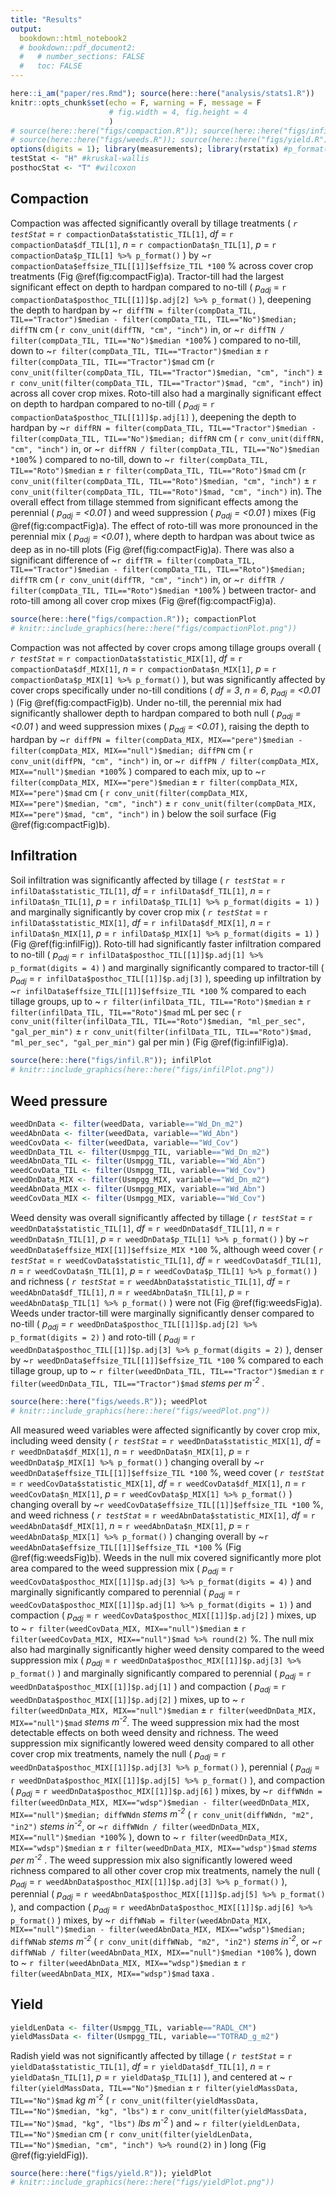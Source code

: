```yaml
---
title: "Results"
output: 
  bookdown::html_notebook2
  # bookdown::pdf_document2:
  #   # number_sections: FALSE
  #   toc: FALSE
---
```



```r
here::i_am("paper/res.Rmd"); source(here::here("analysis/stats1.R"))
knitr::opts_chunk$set(echo = F, warning = F, message = F
                      # fig.width = 4, fig.height = 4
                      )
# source(here::here("figs/compaction.R")); source(here::here("figs/infil.R"))
# source(here::here("figs/weeds.R")); source(here::here("figs/yield.R"))
options(digits = 1); library(measurements); library(rstatix) #p_format()
testStat <- "H" #kruskal-wallis
posthocStat <- "T" #wilcoxon
```


## Compaction


Compaction was affected significantly overall by tillage treatments (
*`r testStat`* = `r compactionData$statistic_TIL[1]`, 
*df* = `r compactionData$df_TIL[1]`, 
*n* = `r compactionData$n_TIL[1]`, 
*p* = `r compactionData$p_TIL[1] %>% p_format()`
) by 
~`r compactionData$effsize_TIL[[1]]$effsize_TIL *100` % 
across cover crop treatments (Fig \@ref(fig:compactFig)a).
Tractor-till had the largest significant effect on depth to hardpan compared to no-till (
*p~adj~* = `r compactionData$posthoc_TIL[[1]]$p.adj[2] %>% p_format()`
), 
deepening the depth to hardpan by 
~`r diffTN = filter(compData_TIL, TIL=="Tractor")$median - filter(compData_TIL, TIL=="No")$median; diffTN` cm (
`r conv_unit(diffTN, "cm", "inch")` in, 
or ~`r diffTN / filter(compData_TIL, TIL=="No")$median *100`%
) compared to no-till, 
down to 
~`r filter(compData_TIL, TIL=="Tractor")$median` ± 
`r filter(compData_TIL, TIL=="Tractor")$mad` cm 
(`r conv_unit(filter(compData_TIL, TIL=="Tractor")$median, "cm", "inch")` ± 
`r conv_unit(filter(compData_TIL, TIL=="Tractor")$mad, "cm", "inch")` in)
across all cover crop mixes.
Roto-till also had a marginally significant effect on depth to hardpan compared to no-till (
*p~adj~* = `r compactionData$posthoc_TIL[[1]]$p.adj[1]`
), 
deepening the depth to hardpan by 
~`r diffRN = filter(compData_TIL, TIL=="Tractor")$median - filter(compData_TIL, TIL=="No")$median; diffRN` cm (
`r conv_unit(diffRN, "cm", "inch")` in, 
or ~`r diffRN / filter(compData_TIL, TIL=="No")$median *100`%
) compared to no-till, down to 
~`r filter(compData_TIL, TIL=="Roto")$median` ± 
`r filter(compData_TIL, TIL=="Roto")$mad` cm
(`r conv_unit(filter(compData_TIL, TIL=="Roto")$median, "cm", "inch")` ± 
`r conv_unit(filter(compData_TIL, TIL=="Roto")$mad, "cm", "inch")` in).
The overall effect from tillage stemmed from significant effects among the perennial (
*p~adj~ = <0.01*
) and weed suppression (
*p~adj~ = <0.01*
) mixes (Fig \@ref(fig:compactFig)a).
The effect of roto-till was more pronounced in the perennial mix (
*p~adj~ = <0.01*
), where depth to hardpan was about twice as deep as in no-till plots (Fig \@ref(fig:compactFig)a).
There was also a significant difference of 
~`r diffTR = filter(compData_TIL, TIL=="Tractor")$median - filter(compData_TIL, TIL=="Roto")$median; diffTR` cm (
`r conv_unit(diffTR, "cm", "inch")` in, 
or ~`r diffTR / filter(compData_TIL, TIL=="Roto")$median *100`%
) between tractor- and roto-till among all cover crop mixes (Fig \@ref(fig:compactFig)a).
<!-- test-static-vals? -->

```r
source(here::here("figs/compaction.R")); compactionPlot
# knitr::include_graphics(here::here("figs/compactionPlot.png"))
```

Compaction was not affected by cover crops among tillage groups overall (
*`r testStat`* = `r compactionData$statistic_MIX[1]`,
*df* = `r compactionData$df_MIX[1]`, 
*n* = `r compactionData$n_MIX[1]`, 
*p* = `r compactionData$p_MIX[1] %>% p_format()`
), but was significantly affected by cover crops specifically under no-till conditions (
<!-- *Holm-corrected alpha = 0.01*,  -->
*df = 3*,
*n = 6*,
*p~adj~ = <0.01*
) (Fig \@ref(fig:compactFig)b).
Under no-till, the perennial mix had significantly shallower depth to hardpan compared to both null (
<!-- *Holm-corrected alpha = 0.01*, -->
*p~adj~ = <0.01*
) and weed suppression mixes (
<!-- *Holm-corrected alpha = 0.01*,  -->
*p~adj~ = <0.01*
),
raising the depth to hardpan by 
~`r diffPN = filter(compData_MIX, MIX=="pere")$median - filter(compData_MIX, MIX=="null")$median; diffPN` cm (
`r conv_unit(diffPN, "cm", "inch")` in, 
or ~`r diffPN / filter(compData_MIX, MIX=="null")$median *100`%
) compared to each mix,
up to 
~`r filter(compData_MIX, MIX=="pere")$median` ± 
`r filter(compData_MIX, MIX=="pere")$mad` cm 
(
`r conv_unit(filter(compData_MIX, MIX=="pere")$median, "cm", "inch")` ± 
`r conv_unit(filter(compData_MIX, MIX=="pere")$mad, "cm", "inch")` in
) below the soil surface
(Fig \@ref(fig:compactFig)b).


## Infiltration


Soil infiltration was significantly affected by tillage (
*`r testStat`* = `r infilData$statistic_TIL[1]`,
*df* = `r infilData$df_TIL[1]`, 
*n* = `r infilData$n_TIL[1]`, 
*p* = `r infilData$p_TIL[1] %>% p_format(digits = 1)`
) and marginally significantly by cover crop mix (
*`r testStat`* = `r infilData$statistic_MIX[1]`,
*df* = `r infilData$df_MIX[1]`, 
*n* = `r infilData$n_MIX[1]`, 
*p* = `r infilData$p_MIX[1] %>% p_format(digits = 1)`
) (Fig \@ref(fig:infilFig)).
Roto-till had significantly faster infiltration compared to no-till (
*p~adj~* = `r infilData$posthoc_TIL[[1]]$p.adj[1] %>% p_format(digits = 4)`
) and marginally significantly compared to tractor-till (
*p~adj~* = `r infilData$posthoc_TIL[[1]]$p.adj[3]`
), speeding up infiltration by 
~`r infilData$effsize_TIL[[1]]$effsize_TIL *100` % 
compared to each tillage groups, 
up to 
~ `r filter(infilData_TIL, TIL=="Roto")$median` ±
`r filter(infilData_TIL, TIL=="Roto")$mad` mL per sec
(
`r conv_unit(filter(infilData_TIL, TIL=="Roto")$median, "ml_per_sec", "gal_per_min")` ±
`r conv_unit(filter(infilData_TIL, TIL=="Roto")$mad, "ml_per_sec", "gal_per_min")` gal per min
)
(Fig \@ref(fig:infilFig)a).


```r
source(here::here("figs/infil.R")); infilPlot
# knitr::include_graphics(here::here("figs/infilPlot.png"))
```


## Weed pressure


```r
weedDnData <- filter(weedData, variable=="Wd_Dn_m2")
weedAbnData <- filter(weedData, variable=="Wd_Abn")
weedCovData <- filter(weedData, variable=="Wd_Cov")
weedDnData_TIL <- filter(Usmpgg_TIL, variable=="Wd_Dn_m2")
weedAbnData_TIL <- filter(Usmpgg_TIL, variable=="Wd_Abn")
weedCovData_TIL <- filter(Usmpgg_TIL, variable=="Wd_Cov")
weedDnData_MIX <- filter(Usmpgg_MIX, variable=="Wd_Dn_m2")
weedAbnData_MIX <- filter(Usmpgg_MIX, variable=="Wd_Abn")
weedCovData_MIX <- filter(Usmpgg_MIX, variable=="Wd_Cov")
```

Weed density was overall significantly affected by tillage (
*`r testStat`* = `r weedDnData$statistic_TIL[1]`, 
*df* = `r weedDnData$df_TIL[1]`, 
*n* = `r weedDnData$n_TIL[1]`, 
*p* = `r weedDnData$p_TIL[1] %>% p_format()`
) by 
~`r weedDnData$effsize_MIX[[1]]$effsize_MIX *100` %, 
although weed cover (
*`r testStat`* = `r weedCovData$statistic_TIL[1]`, 
*df* = `r weedCovData$df_TIL[1]`, 
*n* = `r weedCovData$n_TIL[1]`, 
*p* = `r weedCovData$p_TIL[1] %>% p_format()`
) and richness (
*`r testStat`* = `r weedAbnData$statistic_TIL[1]`, 
*df* = `r weedAbnData$df_TIL[1]`, 
*n* = `r weedAbnData$n_TIL[1]`, 
*p* = `r weedAbnData$p_TIL[1] %>% p_format()`
) were not 
(Fig \@ref(fig:weedsFig)a). 
Weeds under tractor-till were marginally significantly denser compared to no-till (
*p~adj~* = `r weedDnData$posthoc_TIL[[1]]$p.adj[2] %>% p_format(digits = 2)`
) and roto-till (
*p~adj~* = `r weedDnData$posthoc_TIL[[1]]$p.adj[3] %>% p_format(digits = 2)`
), denser by 
~`r weedDnData$effsize_TIL[[1]]$effsize_TIL *100` % 
compared to each tillage group, 
up to 
~ `r filter(weedDnData_TIL, TIL=="Tractor")$median` ±
`r filter(weedDnData_TIL, TIL=="Tractor")$mad` *stems per m^-2^*
.

```r
source(here::here("figs/weeds.R")); weedPlot
# knitr::include_graphics(here::here("figs/weedPlot.png"))
```

All measured weed variables were affected significantly by cover crop mix, including 
weed density (
*`r testStat`* = `r weedDnData$statistic_MIX[1]`,
*df* = `r weedDnData$df_MIX[1]`, 
*n* = `r weedDnData$n_MIX[1]`, 
*p* = `r weedDnData$p_MIX[1] %>% p_format()`
) changing overall by
~`r weedDnData$effsize_TIL[[1]]$effsize_TIL *100` %, 
weed cover (
*`r testStat`* = `r weedCovData$statistic_MIX[1]`,
*df* = `r weedCovData$df_MIX[1]`, 
*n* = `r weedCovData$n_MIX[1]`, 
*p* = `r weedCovData$p_MIX[1] %>% p_format()`
) changing overall by
~`r weedCovData$effsize_TIL[[1]]$effsize_TIL *100` %, and 
weed richness (
*`r testStat`* = `r weedAbnData$statistic_MIX[1]`,
*df* = `r weedAbnData$df_MIX[1]`, 
*n* = `r weedAbnData$n_MIX[1]`, 
*p* = `r weedAbnData$p_MIX[1] %>% p_format()`
) changing overall by
~`r weedAbnData$effsize_TIL[[1]]$effsize_TIL *100` % 
(Fig \@ref(fig:weedsFig)b). 
Weeds in the null mix covered significantly more plot area compared to the weed suppression mix (
*p~adj~* = `r weedCovData$posthoc_MIX[[1]]$p.adj[3] %>% p_format(digits = 4)`
) and marginally significantly compared to perennial (
*p~adj~* = `r weedCovData$posthoc_MIX[[1]]$p.adj[1] %>% p_format(digits = 1)`
) and compaction (
*p~adj~* = `r weedCovData$posthoc_MIX[[1]]$p.adj[2]`
) mixes,
<!-- by  -->
<!-- ~ **##** +-  -->
<!-- **##** ( -->
<!-- conv_, or  -->
<!-- **%%%** -->
<!-- ), -->
up to 
~ `r filter(weedCovData_MIX, MIX=="null")$median` ±
`r filter(weedCovData_MIX, MIX=="null")$mad %>% round(2)` %.
The null mix also had marginally significantly higher weed density compared to the weed suppression mix (
*p~adj~* = `r weedDnData$posthoc_MIX[[1]]$p.adj[3] %>% p_format()`
) and marginally significantly compared to perennial (
*p~adj~* = `r weedDnData$posthoc_MIX[[1]]$p.adj[1]`
) and compaction (
*p~adj~* = `r weedDnData$posthoc_MIX[[1]]$p.adj[2]`
) mixes,
<!-- by  -->
<!-- ~ **##** +-  -->
<!-- **##** ( -->
<!-- conv_, or  -->
<!-- **%%%** -->
<!-- ), -->
up to 
~ `r filter(weedDnData_MIX, MIX=="null")$median` ±
`r filter(weedDnData_MIX, MIX=="null")$mad` *stems m^-2^*.
The weed suppression mix had the most detectable effects on both weed density and richness.
The weed suppression mix significantly lowered weed density compared to all other cover crop mix treatments, namely the null (
*p~adj~* = `r weedDnData$posthoc_MIX[[1]]$p.adj[3] %>% p_format()`
), perennial (
*p~adj~* = `r weedDnData$posthoc_MIX[[1]]$p.adj[5] %>% p_format()`
), and compaction (
*p~adj~* = `r weedDnData$posthoc_MIX[[1]]$p.adj[6]`
) mixes, by 
~`r diffWNdn = filter(weedDnData_MIX, MIX=="wdsp")$median - filter(weedDnData_MIX, MIX=="null")$median; diffWNdn` *stems m^-2^* (
`r conv_unit(diffWNdn, "m2", "in2")` *stems in^-2^*, 
or ~`r diffWNdn / filter(weedDnData_MIX, MIX=="null")$median *100`%
), down to 
~ `r filter(weedDnData_MIX, MIX=="wdsp")$median` ±
`r filter(weedDnData_MIX, MIX=="wdsp")$mad` *stems per m^-2^*
<!-- ( -->
<!-- conv_, or  -->
<!-- **%%%** -->
<!-- ) -->
.
The weed suppression mix also significantly lowered weed richness compared to all other cover crop mix treatments, namely the null (
*p~adj~* = `r weedAbnData$posthoc_MIX[[1]]$p.adj[3] %>% p_format()`
), perennial (
*p~adj~* = `r weedAbnData$posthoc_MIX[[1]]$p.adj[5] %>% p_format()`
), and compaction (
*p~adj~* = `r weedAbnData$posthoc_MIX[[1]]$p.adj[6] %>% p_format()`
) mixes, by 
~`r diffWNab = filter(weedAbnData_MIX, MIX=="null")$median - filter(weedAbnData_MIX, MIX=="wdsp")$median; diffWNab` *stems m^-2^* (
`r conv_unit(diffWNab, "m2", "in2")` *stems in^-2^*, 
or ~`r diffWNab / filter(weedAbnData_MIX, MIX=="null")$median *100`%
), down to 
~ `r filter(weedAbnData_MIX, MIX=="wdsp")$median` ±
`r filter(weedAbnData_MIX, MIX=="wdsp")$mad` taxa 
<!-- ( -->
<!-- conv_, or  -->
<!-- **%%%** -->
<!-- ) -->
.


## Yield


```r
yieldLenData <- filter(Usmpgg_TIL, variable=="RADL_CM")
yieldMassData <- filter(Usmpgg_TIL, variable=="TOTRAD_g_m2")
```

Radish yield was not significantly affected by tillage (
*`r testStat`* = `r yieldData$statistic_TIL[1]`, 
*df* = `r yieldData$df_TIL[1]`, 
*n* = `r yieldData$n_TIL[1]`, 
*p* = `r yieldData$p_TIL[1]`
), and centered at 
~ `r filter(yieldMassData, TIL=="No")$median` ±
`r filter(yieldMassData, TIL=="No")$mad` *kg m^-2^*
(
`r conv_unit(filter(yieldMassData, TIL=="No")$median, "kg", "lbs")` ±
`r conv_unit(filter(yieldMassData, TIL=="No")$mad, "kg", "lbs")` *lbs m^-2^*
) and 
~ `r filter(yieldLenData, TIL=="No")$median` cm 
<!-- ± -->
<!-- `r filter(yieldMassData, TIL=="No")$mad` cm -->
(
`r conv_unit(filter(yieldLenData, TIL=="No")$median, "cm", "inch") %>% round(2)` in
<!-- ± -->
<!-- `r conv_unit(filter(yieldMassData, TIL=="No")$mad, "cm", "inch")` in -->
)
long (Fig \@ref(fig:yieldFig)).

```r
source(here::here("figs/yield.R")); yieldPlot
# knitr::include_graphics(here::here("figs/yieldPlot.png"))
```
